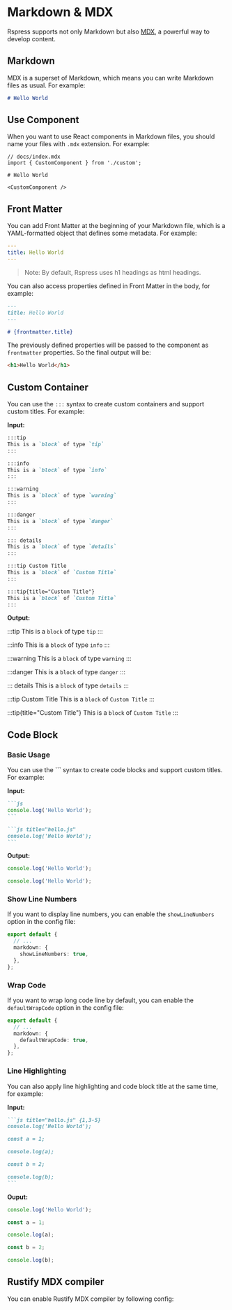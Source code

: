 #
# Markdown & MDX

Rspress supports not only Markdown but also [MDX](https://mdxjs.com/), a powerful way to develop content.

## Markdown

MDX is a superset of Markdown, which means you can write Markdown files as usual. For example:

```md
# Hello World
```

## Use Component

When you want to use React components in Markdown files, you should name your files with `.mdx` extension. For example:

```mdx
// docs/index.mdx
import { CustomComponent } from './custom';

# Hello World

<CustomComponent />
```

## Front Matter

You can add Front Matter at the beginning of your Markdown file, which is a YAML-formatted object that defines some metadata. For example:

```yaml
---
title: Hello World
---
```

> Note: By default, Rspress uses h1 headings as html headings.

You can also access properties defined in Front Matter in the body, for example:

```markdown
---
title: Hello World
---

# {frontmatter.title}
```

The previously defined properties will be passed to the component as `frontmatter` properties. So the final output will be:

```html
<h1>Hello World</h1>
```

## Custom Container

You can use the `:::` syntax to create custom containers and support custom titles. For example:

**Input:**

```markdown
:::tip
This is a `block` of type `tip`
:::

:::info
This is a `block` of type `info`
:::

:::warning
This is a `block` of type `warning`
:::

:::danger
This is a `block` of type `danger`
:::

::: details
This is a `block` of type `details`
:::

:::tip Custom Title
This is a `block` of `Custom Title`
:::

:::tip{title="Custom Title"}
This is a `block` of `Custom Title`
:::
```

**Output:**

:::tip
This is a `block` of type `tip`
:::

:::info
This is a `block` of type `info`
:::

:::warning
This is a `block` of type `warning`
:::

:::danger
This is a `block` of type `danger`
:::

::: details
This is a `block` of type `details`
:::

:::tip Custom Title
This is a `block` of `Custom Title`
:::

:::tip{title="Custom Title"}
This is a `block` of `Custom Title`
:::

## Code Block

### Basic Usage

You can use the \`\`\` syntax to create code blocks and support custom titles. For example:

**Input:**

````md
```js
console.log('Hello World');
```

```js title="hello.js"
console.log('Hello World');
```
````

**Output:**

```js
console.log('Hello World');
```

```js title="hello.js"
console.log('Hello World');
```

### Show Line Numbers

If you want to display line numbers, you can enable the `showLineNumbers` option in the config file:

```ts title="rspress.config.ts"
export default {
  // ...
  markdown: {
    showLineNumbers: true,
  },
};
```

### Wrap Code

If you want to wrap long code line by default, you can enable the `defaultWrapCode` option in the config file:

```ts title="rspress.config.ts"
export default {
  // ...
  markdown: {
    defaultWrapCode: true,
  },
};
```

### Line Highlighting

You can also apply line highlighting and code block title at the same time, for example:

**Input:**

````md
```js title="hello.js" {1,3-5}
console.log('Hello World');

const a = 1;

console.log(a);

const b = 2;

console.log(b);
```
````

**Ouput:**

```js title="hello.js" {1,3-5}
console.log('Hello World');

const a = 1;

console.log(a);

const b = 2;

console.log(b);
```

## Rustify MDX compiler

You can enable Rustify MDX compiler by following config:
